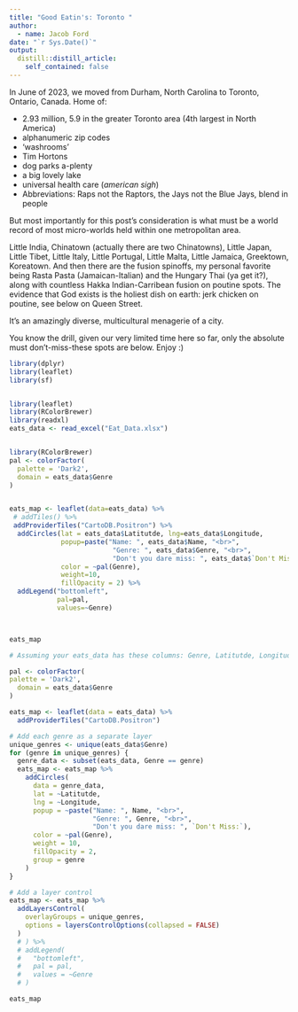 ```yaml
---
title: "Good Eatin's: Toronto "
author:
  - name: Jacob Ford
date: "`r Sys.Date()`"
output:
  distill::distill_article:
    self_contained: false
---
```


In June of 2023, we moved from Durham, North Carolina to Toronto, Ontario, Canada. Home of:

- 2.93 million, 5.9 in the greater Toronto area (4th largest in North America)
- alphanumeric zip codes
- 'washrooms' 
- Tim Hortons
- dog parks a-plenty
- a big lovely lake
- universal health care (*american sigh*)
- Abbreviations: Raps not the Raptors, the Jays not the Blue Jays, blend in people

But most importantly for this post's consideration is what must be a world record of most micro-worlds held within one metropolitan area. 

Little India, Chinatown (actually there are two Chinatowns), Little Japan, Little Tibet, Little Italy, Little Portugal, Little Malta, Little Jamaica, Greektown, Koreatown. And then there are the fusion spinoffs, my personal favorite being Rasta Pasta (Jamaican-Italian) and the Hungary Thai (ya get it?), along with countless Hakka Indian-Carribean fusion on poutine spots. The evidence that God exists is the holiest dish on earth: jerk chicken on poutine, see below on Queen Street. 

It's an amazingly diverse, multicultural menagerie of a city. 



You know the drill, given our very limited time here so far, only the absolute must don't-miss-these spots are below. Enjoy :) 





```r
library(dplyr)
library(leaflet)
library(sf)


library(leaflet)
library(RColorBrewer)
library(readxl)
eats_data <- read_excel("Eat_Data.xlsx")



```

```r
library(RColorBrewer)
pal <- colorFactor(
  palette = 'Dark2',
  domain = eats_data$Genre
)


eats_map <- leaflet(data=eats_data) %>%
 # addTiles() %>%
 addProviderTiles("CartoDB.Positron") %>%
  addCircles(lat = eats_data$Latitutde, lng=eats_data$Longitude,
             popup=paste("Name: ", eats_data$Name, "<br>",
                          "Genre: ", eats_data$Genre, "<br>",
                          "Don't you dare miss: ", eats_data$`Don't Miss:`),
             color = ~pal(Genre),
             weight=10,
             fillOpacity = 2) %>%
  addLegend("bottomleft",
            pal=pal,
            values=~Genre)



eats_map
```









```r


# Assuming your eats_data has these columns: Genre, Latitutde, Longitude, Name, Don't Miss:

pal <- colorFactor(
palette = 'Dark2',
  domain = eats_data$Genre
)

eats_map <- leaflet(data = eats_data) %>%
  addProviderTiles("CartoDB.Positron")

# Add each genre as a separate layer
unique_genres <- unique(eats_data$Genre)
for (genre in unique_genres) {
  genre_data <- subset(eats_data, Genre == genre)
  eats_map <- eats_map %>%
    addCircles(
      data = genre_data,
      lat = ~Latitutde, 
      lng = ~Longitude,
      popup = ~paste("Name: ", Name, "<br>",
                     "Genre: ", Genre, "<br>",
                     "Don't you dare miss: ", `Don't Miss:`),
      color = ~pal(Genre),
      weight = 10,
      fillOpacity = 2,
      group = genre
    )
}

# Add a layer control
eats_map <- eats_map %>%
  addLayersControl(
    overlayGroups = unique_genres,
    options = layersControlOptions(collapsed = FALSE)
  )  
  # ) %>%
  # addLegend(
  #   "bottomleft",
  #   pal = pal,
  #   values = ~Genre
  # )

eats_map


```






















